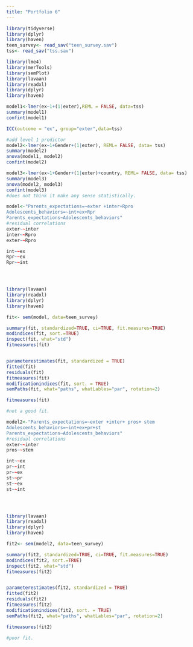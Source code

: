 ```yaml
---
title: "Portfolio 6"
---
```


```r
library(tidyverse)
library(dplyr)
library(haven)
teen_survey<- read_sav("teen_survey.sav")
tss<- read_sav("tss.sav")
```
```r
library(lme4)
library(merTools)
library(semPlot)
library(lavaan)
library(readxl)
library(dplyr)
library(haven)
```


```r
model1<-lmer(ex~1+(1|exter),REML = FALSE, data=tss)
summary(model1)
confint(model1)

ICC(outcome = "ex", group="exter",data=tss)
```


```r
#add level 1 predictor
model2<-lmer(ex~1+Gender+(1|exter), REML= FALSE, data= tss)
summary(model2)
anova(model1, model2)
confint(model2)
```
```r
model3<-lmer(ex~1+Gender+(1|exter)+country, REML= FALSE, data= tss)
summary(model3)
anova(model2, model3)
confint(model3)
#does not think it make any sense statistically.
```
```r
model<-"Parents_expectations=~exter +inter+Rpro
Adolescents_behaviors=~int+ex+Rpr
Parents_expectations~Adolescents_behaviors"
#residual correlations
exter~~inter
inter~~Rpro
exter~~Rpro

int~~ex
Rpr~~ex
Rpr~~int




library(lavaan)
library(readxl)
library(dplyr)
library(haven)

fit<- sem(model, data=teen_survey)

summary(fit, standardized=TRUE, ci=TRUE, fit.measures=TRUE)
modindices(fit, sort.=TRUE)
inspect(fit, what="std")
fitmeasures(fit)


parameterestimates(fit, standardized = TRUE)
fitted(fit)
residuals(fit)
fitmeasures(fit)
modificationindices(fit, sort. = TRUE)
semPaths(fit, what="paths", whatLables="par", rotation=2)

fitmeasures(fit)

#not a good fit.
```
```r
model2<-"Parents_expectations=~exter +inter+ pros+ stem
Adolescents_behaviors=~int+ex+pr+st
Parents_expectations~Adolescents_behaviors"
#residual correlations
exter~~inter
pros~~stem

int~~ex
pr~~int
pr~~ex
st~~pr
st~~ex
st~~int




library(lavaan)
library(readxl)
library(dplyr)
library(haven)

fit2<- sem(model2, data=teen_survey)

summary(fit2, standardized=TRUE, ci=TRUE, fit.measures=TRUE)
modindices(fit2, sort.=TRUE)
inspect(fit2, what="std")
fitmeasures(fit2)


parameterestimates(fit2, standardized = TRUE)
fitted(fit2)
residuals(fit2)
fitmeasures(fit2)
modificationindices(fit2, sort. = TRUE)
semPaths(fit2, what="paths", whatLables="par", rotation=2)

fitmeasures(fit2)

#poor fit.
```


